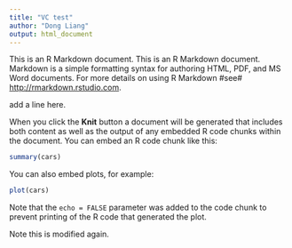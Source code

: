 ```yaml
---
title: "VC test"
author: "Dong Liang"
output: html_document
---
```

This is an R Markdown document.
This is an R Markdown document. Markdown is a simple formatting syntax for authoring HTML, PDF, and MS Word documents. For more details on using R Markdown #see# <http://rmarkdown.rstudio.com>.

add a line here.

When you click the **Knit** button a document will be generated that includes both content as well as the output of any embedded R code chunks within the document. You can embed an R code chunk like this:

```r
summary(cars)
```   

You can also embed plots, for example:

```r
plot(cars)
```

Note that the `echo = FALSE` parameter was added to the code chunk to prevent printing of the R code that generated the plot.


Note this is modified again.
